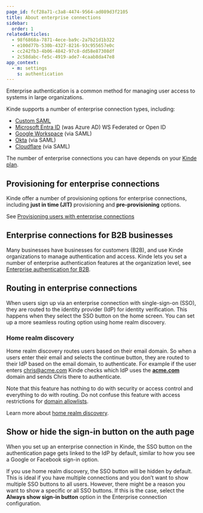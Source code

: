 ```yaml
---
page_id: fcf28a71-c3a8-4474-9564-ad089d3f2105
title: About enterprise connections
sidebar:
  order: 1
relatedArticles:
  - 98f6868a-7871-4ece-ba9c-2a7b21d1b322
  - e100d77b-530b-4327-8216-93c955657e0c
  - cc242fb3-4b06-4842-97c8-dd58e87308df
  - 2c58dabc-fe5c-4919-ade7-4caab8da47e8
app_context:
  - m: settings
    s: authentication
---
```


Enterprise authentication is a common method for managing user access to systems in large organizations.

Kinde supports a number of enterprise connection types, including:

- [Custom SAML](/authenticate/enterprise-connections/custom-saml/)
- [Microsoft Entra ID](/authenticate/enterprise-connections/azure/) (was Azure AD) WS Federated or Open ID
- [Google Workspace](/authenticate/enterprise-connections/custom-saml-google-workspace/) (via SAML)
- [Okta](/authenticate/enterprise-connections/okta-saml-connection/) (via SAML)
- [Cloudflare](/authenticate/enterprise-connections/cloudflare-saml/) (via SAML)

<Aside type="upgrade">

The number of enterprise connections you can have depends on your [Kinde plan](https://kinde.com/pricing/).

</Aside>

## Provisioning for enterprise connections

Kinde offer a number of provisioning options for enterprise connections, including **just in time (JIT)** provisioning and **pre-provisioning** options.

See [Provisioning users with enterprise connections](/authenticate/enterprise-connections/provision-users-enterprise/)

## Enterprise connections for B2B businesses

Many businesses have businesses for customers (B2B), and use Kinde organizations to manage authentication and access. Kinde lets you set a number of enterprise authentication features at the organization level, see [Enterprise authentication for B2B](/authenticate/enterprise-connections/enterprise-connections-b2b/).

## Routing in enterprise connections

When users sign up via an enterprise connection with single-sign-on (SSO), they are routed to the identity provider (IdP) for identity verification. This happens when they select the SSO button on the home screen. You can set up a more seamless routing option using home realm discovery.

### Home realm discovery

Home realm discovery routes users based on their email domain. So when a users enter their email and selects the continue button, they are routed to their IdP based on the email domain, to authenticate. For example if the user enters [chris@acme.com](mailto:chris@acme.com) Kinde checks which IdP uses the [**acme.com**](http://acme.com/) domain and sends Chris there to authenticate.

Note that this feature has nothing to do with security or access control and everything to do with routing. Do not confuse this feature with access restrictions for [domain allowlists](/authenticate/enterprise-connections/enterprise-connections-b2b/#restrict-org-access-via-connections).

Learn more about [home realm discovery](/authenticate/enterprise-connections/home-realm-discovery/).

## Show or hide the sign-in button on the auth page

When you set up an enterprise connection in Kinde, the SSO button on the authentication page gets linked to the IdP by default, similar to how you see a Google or Facebook sign-in option.

If you use home realm discovery, the SSO button will be hidden by default. This is ideal if you have multiple connections and you don’t want to show multiple SSO buttons to all users. However, there might be a reason you want to show a specific or all SSO buttons. If this is the case, select the **Always show sign-in button** option in the Enterprise connection configuration.
